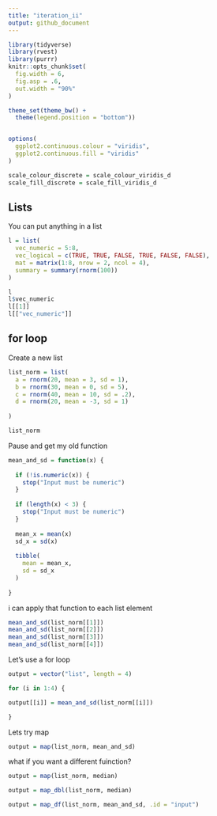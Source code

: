 ```yaml
---
title: "iteration_ii"
output: github_document
---
```


```r
library(tidyverse)
library(rvest)
library(purrr)
knitr::opts_chunk$set(
  fig.width = 6,
  fig.asp = .6,
  out.width = "90%"
)

theme_set(theme_bw() +
  theme(legend.position = "bottom"))


options(
  ggplot2.continuous.colour = "viridis",
  ggplot2.continuous.fill = "viridis"
)

scale_colour_discrete = scale_colour_viridis_d
scale_fill_discrete = scale_fill_viridis_d
```

## Lists

You can put anything in a list

```r
l = list(
  vec_numeric = 5:8,
  vec_logical = c(TRUE, TRUE, FALSE, TRUE, FALSE, FALSE),
  mat = matrix(1:8, nrow = 2, ncol = 4),
  summary = summary(rnorm(100))
)
```

```r
l
l$vec_numeric
l[[1]]
l[["vec_numeric"]]
```

## for loop 

Create a new list

```r
list_norm = list(
  a = rnorm(20, mean = 3, sd = 1),
  b = rnorm(30, mean = 0, sd = 5),
  c = rnorm(40, mean = 10, sd = .2),
  d = rnorm(20, mean = -3, sd = 1)
  
)
```

```r
list_norm
```

Pause and get my old function

```r
mean_and_sd = function(x) {
  
  if (!is.numeric(x)) {
    stop("Input must be numeric")
  }
  
  if (length(x) < 3) {
    stop("Input must be numeric")
  }
  
  mean_x = mean(x)
  sd_x = sd(x)
  
  tibble(
    mean = mean_x,
    sd = sd_x
  )
  
}
```


i can apply that function to each list element

```r
mean_and_sd(list_norm[[1]])
mean_and_sd(list_norm[[2]])
mean_and_sd(list_norm[[3]])
mean_and_sd(list_norm[[4]])

```


Let's use a for loop

```r
output = vector("list", length = 4)

for (i in 1:4) {

output[[i]] = mean_and_sd(list_norm[[i]])

}
```

Lets try map

```r
output = map(list_norm, mean_and_sd)
```

what if you want a different fuinction?

```r
output = map(list_norm, median)
```

```r
output = map_dbl(list_norm, median)
```


```r
output = map_df(list_norm, mean_and_sd, .id = "input")
```